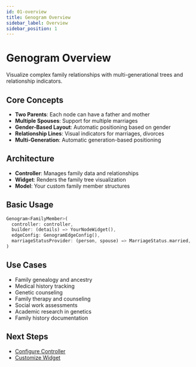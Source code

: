 ```yaml
---
id: 01-overview
title: Genogram Overview
sidebar_label: Overview
sidebar_position: 1
---
```


# Genogram Overview

Visualize complex family relationships with multi-generational trees and relationship indicators.

## Core Concepts

- **Two Parents**: Each node can have a father and mother
- **Multiple Spouses**: Support for multiple marriages
- **Gender-Based Layout**: Automatic positioning based on gender
- **Relationship Lines**: Visual indicators for marriages, divorces
- **Multi-Generation**: Automatic generation-based positioning

## Architecture

- **Controller**: Manages family data and relationships
- **Widget**: Renders the family tree visualization
- **Model**: Your custom family member structures

## Basic Usage

```dart
Genogram<FamilyMember>(
  controller: controller,
  builder: (details) => YourNodeWidget(),
  edgeConfig: GenogramEdgeConfig(),
  marriageStatusProvider: (person, spouse) => MarriageStatus.married,
)
```

## Use Cases

- Family genealogy and ancestry
- Medical history tracking
- Genetic counseling
- Family therapy and counseling
- Social work assessments
- Academic research in genetics
- Family history documentation

## Next Steps

- [Configure Controller](/docs/4.0.0-genogram/02-controller)
- [Customize Widget](/docs/4.0.0-genogram/03-widget)
